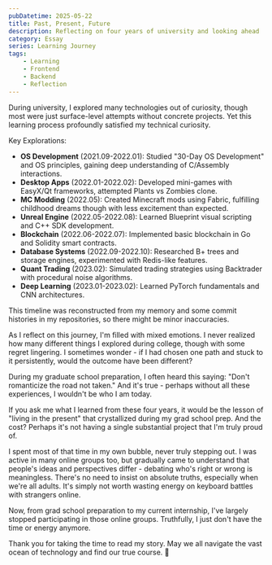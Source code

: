 ```yaml
---
pubDatetime: 2025-05-22
title: Past, Present, Future
description: Reflecting on four years of university and looking ahead
category: Essay
series: Learning Journey
tags:
    - Learning
    - Frontend
    - Backend
    - Reflection
---
```


During university, I explored many technologies out of curiosity, though most were just surface-level attempts without concrete projects. 
Yet this learning process profoundly satisfied my technical curiosity.

Key Explorations:
- **OS Development** (2021.09-2022.01): Studied "30-Day OS Development" and OS principles, gaining deep understanding of C/Assembly interactions.
- **Desktop Apps** (2022.01-2022.02): Developed mini-games with EasyX/Qt frameworks, attempted Plants vs Zombies clone.
- **MC Modding** (2022.05): Created Minecraft mods using Fabric, fulfilling childhood dreams though with less excitement than expected.
- **Unreal Engine** (2022.05-2022.08): Learned Blueprint visual scripting and C++ SDK development.
- **Blockchain** (2022.06-2022.07): Implemented basic blockchain in Go and Solidity smart contracts.
- **Database Systems** (2022.09-2022.10): Researched B+ trees and storage engines, experimented with Redis-like features.
- **Quant Trading** (2023.02): Simulated trading strategies using Backtrader with procedural noise algorithms.
- **Deep Learning** (2023.01-2023.02): Learned PyTorch fundamentals and CNN architectures.

This timeline was reconstructed from my memory and some commit histories in my repositories, so there might be minor inaccuracies.

As I reflect on this journey, I'm filled with mixed emotions. I never realized how many different things I explored during college, though with some regret lingering. I sometimes wonder - if I had chosen one path and stuck to it persistently, would the outcome have been different? 

During my graduate school preparation, I often heard this saying: "Don't romanticize the road not taken." And it's true - perhaps without all these experiences, I wouldn't be who I am today.

If you ask me what I learned from these four years, it would be the lesson of "living in the present" that crystallized during my grad school prep. And the cost? Perhaps it's not having a single substantial project that I'm truly proud of. 

I spent most of that time in my own bubble, never truly stepping out. I was active in many online groups too, but gradually came to understand that people's ideas and perspectives differ - debating who's right or wrong is meaningless. There's no need to insist on absolute truths, especially when we're all adults. It's simply not worth wasting energy on keyboard battles with strangers online.

Now, from grad school preparation to my current internship, I've largely stopped participating in those online groups. Truthfully, I just don't have the time or energy anymore.

Thank you for taking the time to read my story. May we all navigate the vast ocean of technology and find our true course. 🚢